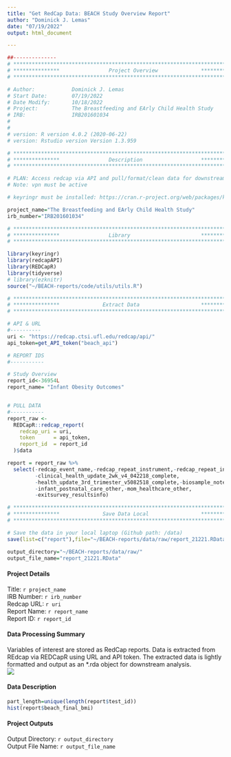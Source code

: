 ```yaml
---
title: "Get RedCap Data: BEACH Study Overview Report"
author: "Dominick J. Lemas"
date: "07/19/2022"
output: html_document

---
```


```r
##-------------- 
# **************************************************************************** #
# ***************                Project Overview              *************** #
# **************************************************************************** #

# Author:            Dominick J. Lemas
# Start Date:        07/19/2022 
# Date Modify:       10/18/2022
# Project:           The Breastfeeding and EArly Child Health Study
# IRB:               IRB201601034
#                   
#
# version: R version 4.0.2 (2020-06-22)
# version: Rstudio version Version 1.3.959 

# **************************************************************************** #
# ***************                Description                   *************** #
# **************************************************************************** #

# PLAN: Access redcap via API and pull/format/clean data for downstream analysis.
# Note: vpn must be active

# keyringr must be installed: https://cran.r-project.org/web/packages/keyringr/vignettes/Avoiding_plain_text_passwords_in_R_with_keyringr.html

project_name="The Breastfeeding and EArly Child Health Study"
irb_number="IRB201601034"

```

```r

# **************************************************************************** #
# ***************                Library                       *************** #
# **************************************************************************** #

library(keyringr)
library(redcapAPI)
library(REDCapR)
library(tidyverse)
# library(ezknitr)
source("~/BEACH-reports/code/utils/utils.R")

```

```r

# **************************************************************************** #
# ***************              Extract Data                    *************** #
# **************************************************************************** #

# API & URL
#----------
uri <- "https://redcap.ctsi.ufl.edu/redcap/api/"
api_token=get_API_token("beach_api")

# REPORT IDS
#-----------

# Study Overview
report_id<-36954L
report_name= "Infant Obesity Outcomes"


# PULL DATA
#-----------
report_raw <-
  REDCapR::redcap_report(
    redcap_uri = uri,
    token      = api_token,
    report_id  = report_id
  )$data 

report = report_raw %>%
  select(-redcap_event_name,-redcap_repeat_instrument,-redcap_repeat_instance,    # drop out variables not needed
         -clinical_health_update_2wk_v4_042218_complete,
         -health_update_3rd_trimester_v5082518_complete,-biosample_notes,
         -infant_postnatal_care_other,-mom_healthcare_other,
         -exitsurvey_resultsinfo)

```
```r

# **************************************************************************** #
# ***************              Save Data Local                 *************** #
# **************************************************************************** #

# Save the data in your local laptop (Github path: /data)
save(list=c("report"),file="~/BEACH-reports/data/raw/report_21221.RData")

output_directory="~/BEACH-reports/data/raw/"
output_file_name="report_21221.RData"

```

#### __Project Details__
Title: `r project_name`  
IRB Number: `r irb_number`  
Redcap URL: `r uri`  
Report Name: `r report_name`  
Report ID: `r report_id`

#### __Data Processing Summary__
Variables of interest are stored as RedCap reports. Data is extracted from REdcap via REDCapR using URL and API token. The extracted data is lightly formatted and output as an *.rda object for downstream analysis.  
![](redcap_workflow.png)

#### __Data Description__

```r

part_length=unique(length(report$test_id))
hist(report$beach_final_bmi)

```
  
#### __Project Outputs__  
Output Directory: `r output_directory`  
Output File Name: `r output_file_name`
